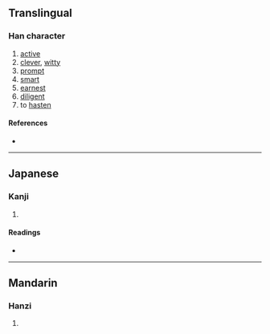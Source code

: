 {{character info/new}}
==Translingual==

===Han character===
{{Han char|rn=19|rad=力|as=07|sn=9|four=|canj=OYKS,XOYKS|ids=⿰每力}}

# [[active]]
# [[clever]], [[witty]]
# [[prompt]]
# [[smart]]
# [[earnest]]
# [[diligent]]
# to [[hasten]]

====References====
* {{Han ref|kx=0147.280|dkj=02353|dj=0332.100|hdz=10371.080|uh=52C4|ud=21188}}

----

==Japanese==

===Kanji===
{{ja-kanji|grade=|rs=力07}}

# {{defn|lang=ja|sort=力07}}

====Readings====
* {{ja-readings|on=[[びん]] (bin)|kun=[[さとい]] (satoi)}}

----

==Mandarin==

===Hanzi===
{{cmn-hanzi|pin=[[mǐn]] ([[min3]])|wg=min<sup>3</sup>}}

# {{defn|lang=cmn|sort=力07}}